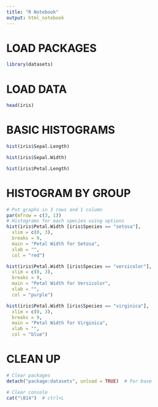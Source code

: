 ```yaml
---
title: "R Notebook"
output: html_notebook
---
```


# LOAD PACKAGES

```r

library(datasets)

```

# LOAD DATA

```r

head(iris)

```

# BASIC HISTOGRAMS


```r
hist(iris$Sepal.Length)

```
```r
hist(iris$Sepal.Width)
```
```r
hist(iris$Petal.Length)
```

# HISTOGRAM BY GROUP
```r
# Put graphs in 3 rows and 1 column
par(mfrow = c(3, 1))
# Histograms for each species using options
hist(iris$Petal.Width [iris$Species == "setosa"],
  xlim = c(0, 3),
  breaks = 9,
  main = "Petal Width for Setosa",
  xlab = "",
  col = "red")

hist(iris$Petal.Width [iris$Species == "versicolor"],
  xlim = c(0, 3),
  breaks = 9,
  main = "Petal Width for Versicolor",
  xlab = "",
  col = "purple")

hist(iris$Petal.Width [iris$Species == "virginica"],
  xlim = c(0, 3),
  breaks = 9,
  main = "Petal Width for Virginica",
  xlab = "",
  col = "blue")

```
# CLEAN UP

```r
# Clear packages
detach("package:datasets", unload = TRUE)  # For base
```



```r
# Clear console
cat("\014")  # ctrl+L
```






